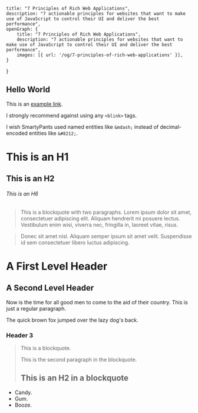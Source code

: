     title: "7 Principles of Rich Web Applications",
    description: "7 actionable principles for websites that want to make use of JavaScript to control their UI and deliver the best performance",
    openGraph: {
        title: "7 Principles of Rich Web Applications",
        description: "7 actionable principles for websites that want to make use of JavaScript to control their UI and deliver the best performance",
        images: [{ url: '/og/7-principles-of-rich-web-applications' }],
    }
}

## Hello World

This is an [example link](http://example.com/).

I strongly recommend against using any `<blink>` tags.

I wish SmartyPants used named entities like `&mdash;`
instead of decimal-encoded entities like `&#8212;`.

# This is an H1

## This is an H2

###### This is an H6

> This is a blockquote with two paragraphs. Lorem ipsum dolor sit amet,
consectetuer adipiscing elit. Aliquam hendrerit mi posuere lectus.
Vestibulum enim wisi, viverra nec, fringilla in, laoreet vitae, risus.

> Donec sit amet nisl. Aliquam semper ipsum sit amet velit. Suspendisse
id sem consectetuer libero luctus adipiscing.


A First Level Header
====================

A Second Level Header
---------------------

Now is the time for all good men to come to
the aid of their country. This is just a
regular paragraph.

The quick brown fox jumped over the lazy
dog's back.

### Header 3

> This is a blockquote.
>
> This is the second paragraph in the blockquote.
>
> ## This is an H2 in a blockquote

*   Candy.
*   Gum.
*   Booze.